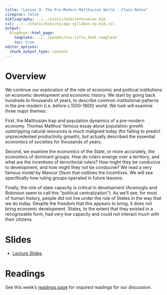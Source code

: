 ```yaml
---
title: "Lesson 9: The Pre-Modern Malthusian World - Class Notes"
citeproc: false
bibliography: ../../static/bib/references.bib
csl: ../../static/bib/chicago-syllabus-no-bib.csl
output:
  blogdown::html_page:
    template: ../../pandoc/toc-title_html.template
    toc: true
editor_options: 
  chunk_output_type: console
---
```


# Overview

We continue our exploration of the role of economic and political institutions on economic development and economic history. We start by going back hundreds to thousands of years, to describe common institutional patterns in the pre-modern (i.e. before c.1500-1800) world. We look will examine three major themes:

First, the Malthusian trap and population dynamics of a pre-modern economy. Thomas Malthus' famous essay about population growth outstripping natural resources is much maligned today (for failing to predict unprecedented productivity growth), but actually described the essential economics of societies for thousands of years.

Second, we examine the economics of the State, or more accurately, the economics of dominant groups. How do rulers emerge over a territory, and what are the incentives of terroritorial rulers? How might they be conducive to development, and how might they not be conducive? We read a very famous model by Mancur Olson that outlines the incentives. We will see specifically how ruling groups operated in future lessons. 

Finally, the role of state capacity is critical in development (Acemoglu and Robinson seem to call this "political centralization"). As we'll see, for most of human history, people did not live under the rule of States in the way that we do today. Despite the freedom that this appears to bring, it does not bring economic development. States, to the extent that they existed in a recognizable form, had very low capacity and could not interact much with their citizens.  

# Slides

- [<i class="fas fa-external-link-square-alt"></i> Lecture Slides](/slides/09-slides.html)

# Readings

See this week's [readings page](/reading/09-reading) for *required* readings for our discussion.
